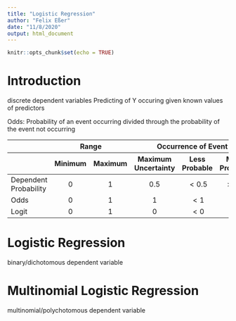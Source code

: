 ```yaml
---
title: "Logistic Regression"
author: "Felix Eßer"
date: "11/8/2020"
output: html_document
---
```


```r
knitr::opts_chunk$set(echo = TRUE)
```

# Introduction
discrete dependent variables 
Predicting of Y occuring given known values of predictors





Odds: Probability of an event occurring divided through the probability of the event not occurring


<table width="750">
  <thead>
    <tr>
      <th></th>
      <th colspan="2">Range</th>
      <th colspan="3">Occurrence of Event</th>
    </tr>
    <tr style="text-align: center">
      <th></th>
      <th>Minimum</th> <th>Maximum</th>
      <th>Maximum Uncertainty</th> <th>Less Probable</th> <th>More Probable</th>
    </tr>
  </thead>
  <tbody>
    <tr>
      <td>Dependent Probability</td>
      <td style="text-align: center">$0$</td>
      <td style="text-align: center">$1$</td>
      <td style="text-align: center">$0.5$</td>
      <td style="text-align: center">$\lt 0.5$</td>
      <td style="text-align: center">$\gt 0.5$</td>
    </tr>
    <tr>
      <td>Odds</td>
      <td style="text-align: center">$0$</td>
      <td style="text-align: center">$1$</td>
      <td style="text-align: center">$1$</td>
      <td style="text-align: center">$\lt 1$</td>
      <td style="text-align: center">$\gt 1$</td>
    </tr>
    <tr>
      <td>Logit</td>
      <td style="text-align: center">$0$</td>
      <td style="text-align: center">$1$</td>
      <td style="text-align: center">$0$</td>
      <td style="text-align: center">$\lt 0$</td>
      <td style="text-align: center">$\gt 0$</td>
    </tr>
  </tbody>
</table>



 


# Logistic Regression 
binary/dichotomous dependent variable 


# Multinomial Logistic Regression
multinomial/polychotomous dependent variable